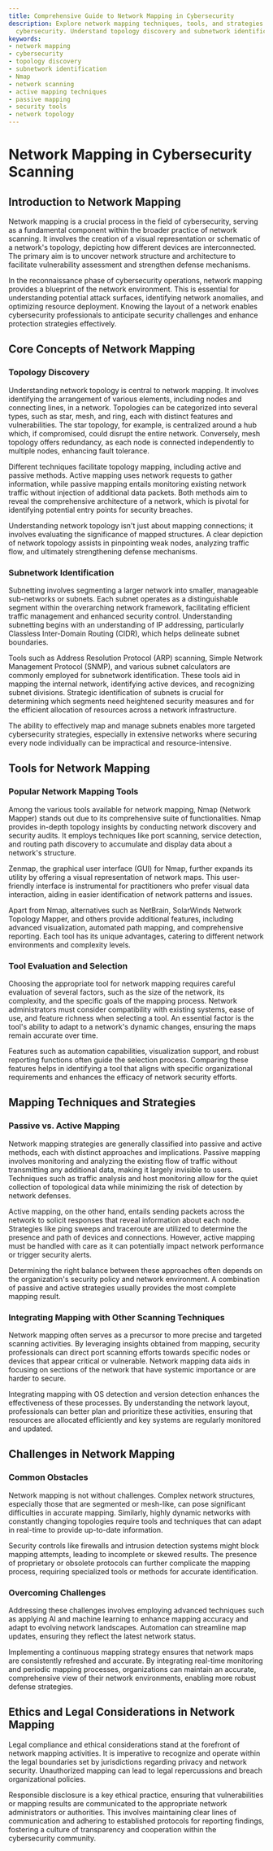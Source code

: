 ```yaml
---
title: Comprehensive Guide to Network Mapping in Cybersecurity
description: Explore network mapping techniques, tools, and strategies to enhance
  cybersecurity. Understand topology discovery and subnetwork identification.
keywords:
- network mapping
- cybersecurity
- topology discovery
- subnetwork identification
- Nmap
- network scanning
- active mapping techniques
- passive mapping
- security tools
- network topology
---
```


# Network Mapping in Cybersecurity Scanning

## Introduction to Network Mapping

Network mapping is a crucial process in the field of cybersecurity, serving as a fundamental component within the broader practice of network scanning. It involves the creation of a visual representation or schematic of a network's topology, depicting how different devices are interconnected. The primary aim is to uncover network structure and architecture to facilitate vulnerability assessment and strengthen defense mechanisms.

In the reconnaissance phase of cybersecurity operations, network mapping provides a blueprint of the network environment. This is essential for understanding potential attack surfaces, identifying network anomalies, and optimizing resource deployment. Knowing the layout of a network enables cybersecurity professionals to anticipate security challenges and enhance protection strategies effectively.

## Core Concepts of Network Mapping

### Topology Discovery

Understanding network topology is central to network mapping. It involves identifying the arrangement of various elements, including nodes and connecting lines, in a network. Topologies can be categorized into several types, such as star, mesh, and ring, each with distinct features and vulnerabilities. The star topology, for example, is centralized around a hub which, if compromised, could disrupt the entire network. Conversely, mesh topology offers redundancy, as each node is connected independently to multiple nodes, enhancing fault tolerance.

Different techniques facilitate topology mapping, including active and passive methods. Active mapping uses network requests to gather information, while passive mapping entails monitoring existing network traffic without injection of additional data packets. Both methods aim to reveal the comprehensive architecture of a network, which is pivotal for identifying potential entry points for security breaches.

Understanding network topology isn't just about mapping connections; it involves evaluating the significance of mapped structures. A clear depiction of network topology assists in pinpointing weak nodes, analyzing traffic flow, and ultimately strengthening defense mechanisms.

### Subnetwork Identification

Subnetting involves segmenting a larger network into smaller, manageable sub-networks or subnets. Each subnet operates as a distinguishable segment within the overarching network framework, facilitating efficient traffic management and enhanced security control. Understanding subnetting begins with an understanding of IP addressing, particularly Classless Inter-Domain Routing (CIDR), which helps delineate subnet boundaries.

Tools such as Address Resolution Protocol (ARP) scanning, Simple Network Management Protocol (SNMP), and various subnet calculators are commonly employed for subnetwork identification. These tools aid in mapping the internal network, identifying active devices, and recognizing subnet divisions. Strategic identification of subnets is crucial for determining which segments need heightened security measures and for the efficient allocation of resources across a network infrastructure.

The ability to effectively map and manage subnets enables more targeted cybersecurity strategies, especially in extensive networks where securing every node individually can be impractical and resource-intensive.

## Tools for Network Mapping

### Popular Network Mapping Tools

Among the various tools available for network mapping, Nmap (Network Mapper) stands out due to its comprehensive suite of functionalities. Nmap provides in-depth topology insights by conducting network discovery and security audits. It employs techniques like port scanning, service detection, and routing path discovery to accumulate and display data about a network's structure.

Zenmap, the graphical user interface (GUI) for Nmap, further expands its utility by offering a visual representation of network maps. This user-friendly interface is instrumental for practitioners who prefer visual data interaction, aiding in easier identification of network patterns and issues.

Apart from Nmap, alternatives such as NetBrain, SolarWinds Network Topology Mapper, and others provide additional features, including advanced visualization, automated path mapping, and comprehensive reporting. Each tool has its unique advantages, catering to different network environments and complexity levels.

### Tool Evaluation and Selection

Choosing the appropriate tool for network mapping requires careful evaluation of several factors, such as the size of the network, its complexity, and the specific goals of the mapping process. Network administrators must consider compatibility with existing systems, ease of use, and feature richness when selecting a tool. An essential factor is the tool's ability to adapt to a network's dynamic changes, ensuring the maps remain accurate over time.

Features such as automation capabilities, visualization support, and robust reporting functions often guide the selection process. Comparing these features helps in identifying a tool that aligns with specific organizational requirements and enhances the efficacy of network security efforts.

## Mapping Techniques and Strategies

### Passive vs. Active Mapping

Network mapping strategies are generally classified into passive and active methods, each with distinct approaches and implications. Passive mapping involves monitoring and analyzing the existing flow of traffic without transmitting any additional data, making it largely invisible to users. Techniques such as traffic analysis and host monitoring allow for the quiet collection of topological data while minimizing the risk of detection by network defenses.

Active mapping, on the other hand, entails sending packets across the network to solicit responses that reveal information about each node. Strategies like ping sweeps and traceroute are utilized to determine the presence and path of devices and connections. However, active mapping must be handled with care as it can potentially impact network performance or trigger security alerts.

Determining the right balance between these approaches often depends on the organization's security policy and network environment. A combination of passive and active strategies usually provides the most complete mapping result.

### Integrating Mapping with Other Scanning Techniques

Network mapping often serves as a precursor to more precise and targeted scanning activities. By leveraging insights obtained from mapping, security professionals can direct port scanning efforts towards specific nodes or devices that appear critical or vulnerable. Network mapping data aids in focusing on sections of the network that have systemic importance or are harder to secure.

Integrating mapping with OS detection and version detection enhances the effectiveness of these processes. By understanding the network layout, professionals can better plan and prioritize these activities, ensuring that resources are allocated efficiently and key systems are regularly monitored and updated.

## Challenges in Network Mapping

### Common Obstacles

Network mapping is not without challenges. Complex network structures, especially those that are segmented or mesh-like, can pose significant difficulties in accurate mapping. Similarly, highly dynamic networks with constantly changing topologies require tools and techniques that can adapt in real-time to provide up-to-date information.

Security controls like firewalls and intrusion detection systems might block mapping attempts, leading to incomplete or skewed results. The presence of proprietary or obsolete protocols can further complicate the mapping process, requiring specialized tools or methods for accurate identification.

### Overcoming Challenges

Addressing these challenges involves employing advanced techniques such as applying AI and machine learning to enhance mapping accuracy and adapt to evolving network landscapes. Automation can streamline map updates, ensuring they reflect the latest network status.

Implementing a continuous mapping strategy ensures that network maps are consistently refreshed and accurate. By integrating real-time monitoring and periodic mapping processes, organizations can maintain an accurate, comprehensive view of their network environments, enabling more robust defense strategies.

## Ethics and Legal Considerations in Network Mapping

Legal compliance and ethical considerations stand at the forefront of network mapping activities. It is imperative to recognize and operate within the legal boundaries set by jurisdictions regarding privacy and network security. Unauthorized mapping can lead to legal repercussions and breach organizational policies.

Responsible disclosure is a key ethical practice, ensuring that vulnerabilities or mapping results are communicated to the appropriate network administrators or authorities. This involves maintaining clear lines of communication and adhering to established protocols for reporting findings, fostering a culture of transparency and cooperation within the cybersecurity community.